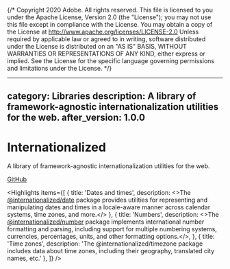 {/* Copyright 2020 Adobe. All rights reserved.
This file is licensed to you under the Apache License, Version 2.0 (the "License");
you may not use this file except in compliance with the License. You may obtain a copy
of the License at http://www.apache.org/licenses/LICENSE-2.0
Unless required by applicable law or agreed to in writing, software distributed under
the License is distributed on an "AS IS" BASIS, WITHOUT WARRANTIES OR REPRESENTATIONS
OF ANY KIND, either express or implied. See the License for the specific language
governing permissions and limitations under the License. */}



---
category: Libraries
description: A library of framework-agnostic internationalization utilities for the web.
after_version: 1.0.0
---

# Internationalized

A library of framework-agnostic internationalization utilities for the web.

<p className={clsx(typographyStyles['spectrum-Body2'], styles.homeLinks)}>
  <a href="https://github.com/adobe/react-spectrum" className={clsx(linkStyle['spectrum-Link'], styles.link)}>GitHub</a>
</p>

<Hero
  narrow={heroNarrow}
  narrow2x={heroNarrow2x}
  narrowWebp={heroNarrowWebp}
  narrow2xWebp={heroNarrow2xWebp}
  wide={heroWide}
  wide2x={heroWide2x}
  wideWebp={heroWideWebp}
  wide2xWebp={heroWide2xWebp}
  alt="Internationalized hero image" />

<Highlights items={[
  {
    title: 'Dates and times',
    description: <>The  <a href="./date/index.html">@internationalized/date</a> package provides utilities for representing and manipulating dates and times in a locale-aware manner across calendar systems, time zones, and more.</>
  },
  {
    title: 'Numbers',
    description: <>The <a href="./number/index.html">@internationalized/number</a> package implements international number formatting and parsing, including support for multiple numbering systems, currencies, percentages, units, and other formatting options.</>,
  },
  {
    title: 'Time zones',
    description: 'The @internationalized/timezone package includes data about time zones, including their geography, translated city names, etc.'
  },
]} />
